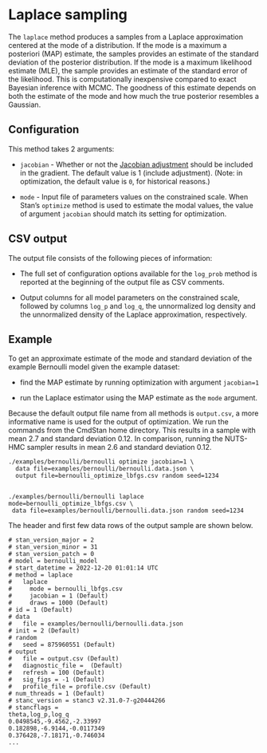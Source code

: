 # Laplace sampling

The `laplace` method produces a samples from a Laplace approximation
centered at the mode of a distribution.
If the mode is a maximum a posteriori (MAP) estimate,
the samples provides an estimate of the standard deviation
of the posterior distribution.
If the mode is a maximum likelihood estimate (MLE),
the sample provides an estimate of the standard error of the likelihood.
This is computationally inexpensive compared to exact Bayesian inference with MCMC.
The goodness of this estimate depends on both the estimate of the mode
and how much the true posterior resembles a Gaussian.

## Configuration

This method takes 2 arguments:

- `jacobian` - Whether or not the
[Jacobian adjustment](https://mc-stan.org/docs/stan-users-guide/changes-of-variables.html#changes-of-variables)
should be included in the gradient. The default value is 1 (include adjustment).
(Note: in optimization, the default value is `0`, for historical reasons.)

- `mode` - Input file of parameters values on the constrained scale.
When Stan's `optimize` method is used to estimate the modal values,
the value of argument `jacobian` should match its setting for optimization.


## CSV output

The output file consists of the following pieces of information:

- The full set of configuration options available for the `log_prob` method is
  reported at the beginning of the output file as CSV comments.

- Output columns for all model parameters on the constrained scale,
followed by columns `log_p` and `log_q`, 
the unnormalized log density and the unnormalized density of the
Laplace approximation, respectively.

## Example

To get an approximate estimate of the mode and standard deviation of the
example Bernoulli model given the example dataset:

- find the MAP estimate by running optimization with argument `jacobian=1`

- run the Laplace estimator using the MAP estimate as the `mode` argument.

Because the default output file name from all methods is `output.csv`,
a more informative name is used for the output of optimization.
We run the commands from the CmdStan home directory.
This results in a sample with mean 2.7 and standard deviation 0.12.
In comparison, running the NUTS-HMC sampler results in mean 2.6 and standard deviation 0.12.


```
./examples/bernoulli/bernoulli optimize jacobian=1 \
  data file=examples/bernoulli/bernoulli.data.json \
  output file=bernoulli_optimize_lbfgs.csv random seed=1234


./examples/bernoulli/bernoulli laplace mode=bernoulli_optimize_lbfgs.csv \
 data file=examples/bernoulli/bernoulli.data.json random seed=1234
```

The header and first few data rows of the output sample are shown below.

```
# stan_version_major = 2
# stan_version_minor = 31
# stan_version_patch = 0
# model = bernoulli_model
# start_datetime = 2022-12-20 01:01:14 UTC
# method = laplace
#   laplace
#     mode = bernoulli_lbfgs.csv
#     jacobian = 1 (Default)
#     draws = 1000 (Default)
# id = 1 (Default)
# data
#   file = examples/bernoulli/bernoulli.data.json
# init = 2 (Default)
# random
#   seed = 875960551 (Default)
# output
#   file = output.csv (Default)
#   diagnostic_file =  (Default)
#   refresh = 100 (Default)
#   sig_figs = -1 (Default)
#   profile_file = profile.csv (Default)
# num_threads = 1 (Default)
# stanc_version = stanc3 v2.31.0-7-g20444266
# stancflags = 
theta,log_p,log_q
0.0498545,-9.4562,-2.33997
0.182898,-6.9144,-0.0117349
0.376428,-7.18171,-0.746034
...
```


